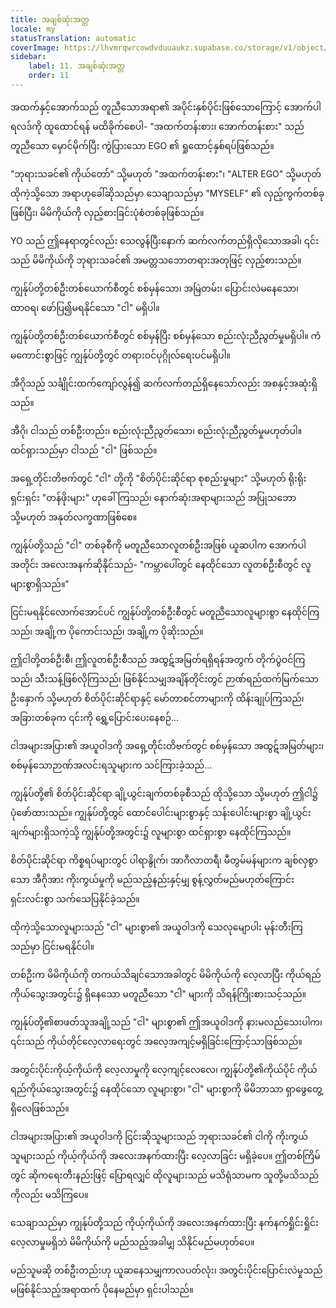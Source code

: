 ```yaml
---
title: အချစ်ဆုံးအတ္တ
locale: my
statusTranslation: automatic
coverImage: https://lhvmrqwrcowdvduuaukz.supabase.co/storage/v1/object/public/strapi-uploads/small_cover-tratado-de-psicologia-revolucionaria.webp-5e15e1cec4e0ebebcde5d7fc7565d8fd.webp
sidebar:
    label: 11. အချစ်ဆုံးအတ္တ
    order: 11
---
```

အထက်နှင့်အောက်သည် တူညီသောအရာ၏ အပိုင်းနှစ်ပိုင်းဖြစ်သောကြောင့် အောက်ပါရလဒ်ကို ထူထောင်ရန် မထိခိုက်စေပါ- "အထက်တန်းစား၊ အောက်တန်းစား" သည် တူညီသော မှောင်မိုက်ပြီး ကွဲပြားသော EGO ၏ ရှုထောင့်နှစ်ရပ်ဖြစ်သည်။

"ဘုရားသခင်၏ ကိုယ်တော်" သို့မဟုတ် "အထက်တန်းစား"၊ "ALTER EGO" သို့မဟုတ် ထိုကဲ့သို့သော အရာဟုခေါ်ဆိုသည်မှာ သေချာသည်မှာ "MYSELF" ၏ လှည့်ကွက်တစ်ခုဖြစ်ပြီး၊ မိမိကိုယ်ကို လှည့်စားခြင်းပုံစံတစ်ခုဖြစ်သည်။

YO သည် ဤနေရာတွင်လည်း သေလွန်ပြီးနောက် ဆက်လက်တည်ရှိလိုသောအခါ၊ ၎င်းသည် မိမိကိုယ်ကို ဘုရားသခင်၏ အမတ္တသဘောတရားအတုဖြင့် လှည့်စားသည်။

ကျွန်ုပ်တို့တစ်ဦးတစ်ယောက်စီတွင် စစ်မှန်သော၊ အမြဲတမ်း၊ ပြောင်းလဲမနေသော၊ ထာဝရ၊ ဖော်ပြ၍မရနိုင်သော "ငါ" မရှိပါ။

ကျွန်ုပ်တို့တစ်ဦးတစ်ယောက်စီတွင် စစ်မှန်ပြီး စစ်မှန်သော စည်းလုံးညီညွတ်မှုမရှိပါ။ ကံမကောင်းစွာဖြင့် ကျွန်ုပ်တို့တွင် တရားဝင်ပုဂ္ဂိုလ်ရေးပင်မရှိပါ။

အီဂိုသည် သင်္ချိုင်းထက်ကျော်လွန်၍ ဆက်လက်တည်ရှိနေသော်လည်း အစနှင့်အဆုံးရှိသည်။

အီဂို၊ ငါသည် တစ်ဦးတည်း၊ စည်းလုံးညီညွတ်သော၊ စည်းလုံးညီညွတ်မှုမဟုတ်ပါ။ ထင်ရှားသည်မှာ ငါသည် "ငါ" ဖြစ်သည်။

အရှေ့တိုင်းတိဗက်တွင် "ငါ" တို့ကို "စိတ်ပိုင်းဆိုင်ရာ စုစည်းမှုများ" သို့မဟုတ် ရိုးရိုးရှင်းရှင်း "တန်ဖိုးများ" ဟုခေါ်ကြသည်၊ နောက်ဆုံးအရာများသည် အပြုသဘော သို့မဟုတ် အနုတ်လက္ခဏာဖြစ်စေ။

ကျွန်ုပ်တို့သည် "ငါ" တစ်ခုစီကို မတူညီသောလူတစ်ဦးအဖြစ် ယူဆပါက အောက်ပါအတိုင်း အလေးအနက်ဆိုနိုင်သည်- "ကမ္ဘာပေါ်တွင် နေထိုင်သော လူတစ်ဦးစီတွင် လူများစွာရှိသည်။"

ငြင်းမရနိုင်လောက်အောင်ပင် ကျွန်ုပ်တို့တစ်ဦးစီတွင် မတူညီသောလူများစွာ နေထိုင်ကြသည်၊ အချို့က ပိုကောင်းသည်၊ အချို့က ပိုဆိုးသည်။

ဤငါတို့တစ်ဦးစီ၊ ဤလူတစ်ဦးစီသည် အထွဋ်အမြတ်ရရှိရန်အတွက် တိုက်ပွဲဝင်ကြသည်၊ သီးသန့်ဖြစ်လိုကြသည်၊ ဖြစ်နိုင်သမျှအချိန်တိုင်းတွင် ဉာဏ်ရည်ထက်မြက်သောဦးနှောက် သို့မဟုတ် စိတ်ပိုင်းဆိုင်ရာနှင့် မော်တာစင်တာများကို ထိန်းချုပ်ကြသည်၊ အခြားတစ်ခုက ၎င်းကို ရွှေ့ပြောင်းပေးနေစဉ်...

ငါအများအပြား၏ အယူဝါဒကို အရှေ့တိုင်းတိဗက်တွင် စစ်မှန်သော အထွဋ်အမြတ်များ၊ စစ်မှန်သောဉာဏ်အလင်းရသူများက သင်ကြားခဲ့သည်...

ကျွန်ုပ်တို့၏ စိတ်ပိုင်းဆိုင်ရာ ချို့ယွင်းချက်တစ်ခုစီသည် ထိုသို့သော သို့မဟုတ် ဤငါ၌ ပုံဖော်ထားသည်။ ကျွန်ုပ်တို့တွင် ထောင်ပေါင်းများစွာနှင့် သန်းပေါင်းများစွာ ချို့ယွင်းချက်များရှိသကဲ့သို့ ကျွန်ုပ်တို့အတွင်း၌ လူများစွာ ထင်ရှားစွာ နေထိုင်ကြသည်။

စိတ်ပိုင်းဆိုင်ရာ ကိစ္စရပ်များတွင် ပါရာနွိုက်၊ အာဂီလာတရီ၊ မီတွမ်မန်များက ချစ်လှစွာသော အီဂိုအား ကိုးကွယ်မှုကို မည်သည့်နည်းနှင့်မျှ စွန့်လွှတ်မည်မဟုတ်ကြောင်း ရှင်းလင်းစွာ သက်သေပြနိုင်ခဲ့သည်။

ထိုကဲ့သို့သောလူများသည် "ငါ" များစွာ၏ အယူဝါဒကို သေလုမျောပါး မုန်းတီးကြသည်မှာ ငြင်းမရနိုင်ပါ။

တစ်ဦးက မိမိကိုယ်ကို တကယ်သိချင်သောအခါတွင် မိမိကိုယ်ကို လေ့လာပြီး ကိုယ်ရည်ကိုယ်သွေးအတွင်း၌ ရှိနေသော မတူညီသော "ငါ" များကို သိရန်ကြိုးစားသင့်သည်။

ကျွန်ုပ်တို့၏စာဖတ်သူအချို့သည် "ငါ" များစွာ၏ ဤအယူဝါဒကို နားမလည်သေးပါက၊ ၎င်းသည် ကိုယ်တိုင်လေ့လာရေးတွင် အလေ့အကျင့်မရှိခြင်းကြောင့်သာဖြစ်သည်။

အတွင်းပိုင်းကိုယ့်ကိုယ်ကို လေ့လာမှုကို လေ့ကျင့်လေလေ၊ ကျွန်ုပ်တို့၏ကိုယ်ပိုင် ကိုယ်ရည်ကိုယ်သွေးအတွင်း၌ နေထိုင်သော လူများစွာ၊ "ငါ" များစွာကို မိမိဘာသာ ရှာဖွေတွေ့ရှိလေဖြစ်သည်။

ငါအများအပြား၏ အယူဝါဒကို ငြင်းဆိုသူများသည် ဘုရားသခင်၏ ငါကို ကိုးကွယ်သူများသည် ကိုယ့်ကိုယ်ကို အလေးအနက်ထားပြီး လေ့လာခြင်း မရှိခဲ့ပေ။ ဤတစ်ကြိမ်တွင် ဆိုကရေးတီးနည်းဖြင့် ပြောရလျှင် ထိုလူများသည် မသိရုံသာမက သူတို့မသိသည်ကိုလည်း မသိကြပေ။

သေချာသည်မှာ ကျွန်ုပ်တို့သည် ကိုယ့်ကိုယ်ကို အလေးအနက်ထားပြီး နက်နက်ရှိုင်းရှိုင်း လေ့လာမှုမရှိဘဲ မိမိကိုယ်ကို မည်သည့်အခါမျှ သိနိုင်မည်မဟုတ်ပေ။

မည်သူမဆို တစ်ဦးတည်းဟု ယူဆနေသမျှကာလပတ်လုံး၊ အတွင်းပိုင်းပြောင်းလဲမှုသည် မဖြစ်နိုင်သည့်အရာထက် ပိုနေမည်မှာ ရှင်းပါသည်။

